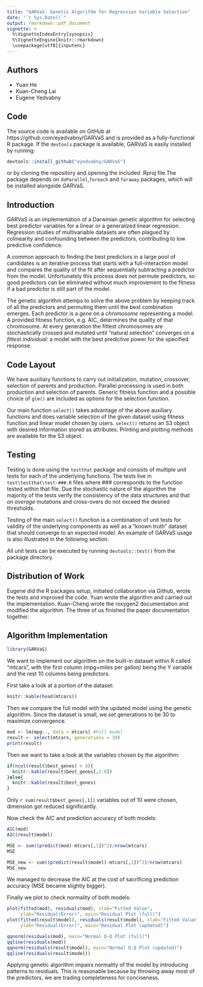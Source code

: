 ```yaml
---
title: "GARVaS: Genetic Algorithm for Regression Variable Selection"
date: "`r Sys.Date()`"
output: rmarkdown::pdf_document
vignette: >
  %\VignetteIndexEntry{synopsis}
  %\VignetteEngine{knitr::rmarkdown}
  \usepackage[utf8]{inputenc}
---
```


## Authors

* Yuan He
* Kuan-Cheng Lai
* Eugene Yedvabny

## Code

The source code is available on GitHub at https://github.com/eyedvabny/GARVaS and is provided as a fully-functional R package. If the `devtools` package is available, GARVaS is easily installed by running:

```r
devtools::install_github("eyedvabny/GARVaS")
```

or by cloning the repository and opening the included .Rproj file.The package depends on `doParallel`,`foreach` and `faraway` packages, which will be installed alongside GARVaS.

## Introduction

GARVaS is an implementation of a Darwinian genetic algorithm for selecting best predictor variables for a linear or a generalized linear regression. Regression studies of multivariable datasets are often plagued by colinearity and confounding between the predictors, contributing to low predictive confidence.

A common approach to finding the best predictors in a large pool of candidates is an iterative process that starts with a full-interaction model and compares the quality of the fit after sequentially subtracting a predictor from the model. Unfortunately this process does not permute predictors, so good predictors can be eliminated without much improvement to the fitness if a bad predictor is still part of the model.

The genetic algorithm attemps to solve the above problem by keeping track of all the predictors and permuting them until the best combination emerges. Each predictor is a _gene_ on a _chromosome_ representing a model. A provided fitness function, e.g. AIC, determines the quality of that chromosome. At every generation the fittest chromosomes are stochastically crossed and mutated until "natural selection" converges on a _fittest individual_: a model with the best predictive power for the specified response.

## Code Layout

We have auxiliary functions to carry out initialization, mutation, crossover, selection of parents and production. Parallel processing is used in both production and selection of parents. Generic fitness function and a possible choice of `glm()` are included as options for the selection function.

Our main function `select()` takes advantage of the above auxiliary functions and does variable selection of the given dataset using fitness function and linear model chosen by users. `select()` returns an S3 object with desired information stored as attributes. Printing and plotting methods are available for the S3 object.

## Testing

Testing is done using the `testthat` package and consists of multiple unit tests for each of the underlying functions. The tests live in `test\testthat\test-###.R` files where ### corresponds to the function tested within that file. Due the stochastic nature of the algorithm the majority of the tests verify the consistency of the data structures and that _on average_ mutations and cross-overs do not exceed the desired thresholds.

Testing of the main `select()` function is a combination of unit tests for validity of the underlying components as well as a "known truth" dataset that should converge to an expected model. An example of GARVaS usage is also illustrated in the following section.

All unit tests can be executed by running `devtools::test()` from the package directory.

## Distribution of Work

Eugene did the R packages setup, initiated collaboration via Github, wrote the tests and improved the code.
Yuan wrote the algorithm and carried out the implementation.
Kuan-Cheng wrote the roxygen2 documentation and modified the algorithm.
The three of us finished the paper documentation together.

## Algorithm Implementation

```r
library(GARVaS)
```

We want to implement our algorithm on the built-in dataset within R called  "mtcars", with the first column (mpg=miles per gallon) being the Y variable and the rest 10 columns being predictors.

First take a look at a portion of the dataset:

```r
knitr::kable(head(mtcars))
```

Then we compare the full model with the updated model using the genetic algorithm. Since the dataset is small, we set generations to be 30 to maximize convergence.

```r
mod <- lm(mpg~., data = mtcars) #Full model
result <- select(mtcars, generations = 30)
print(result)
```

Then we want to take a look at the variables chosen by the algorithm:

```r
if(ncol(result$best_genes) > 8){
  knitr::kable(result$best_genes[,1:8])
}else{
  knitr::kable(result$best_genes)
}
```

Only `r sum(result$best_genes[,1])` variables out of 10 were chosen, dimension got reduced significantly.

Now check the AIC and prediction accuracy of both models:

```r
AIC(mod)
AIC(result$model)

MSE <- sum((predict(mod)-mtcars[,1])^2)/nrow(mtcars)
MSE

MSE_new <- sum((predict(result$model)-mtcars[,1])^2)/nrow(mtcars)
MSE_new
```

We managed to decrease the AIC at the cost of sacrificing prediction accuracy (MSE became slightly bigger).

\pagebreak

Finally we plot to check normality of both models:

```r
plot(fitted(mod), residuals(mod), xlab="Fitted Value",
     ylab="Residual(Error)", main="Residual Plot (full)")
plot(fitted(result$model), residuals(result$model), xlab="Fitted Value", 
     ylab="Residual(Error)", main="Residual Plot (updated)")
```

\pagebreak

```r
qqnorm(residuals(mod), main="Normal Q-Q Plot (full)")
qqline(residuals(mod))
qqnorm(residuals(result$model), main="Normal Q-Q Plot (updated)")
qqline(residuals(result$model))
```

Applying genetic algorithm impairs normality of the model by introducing patterns to residuals. This is reasonable because by throwing away most of the predictors, we are trading completeness for conciseness.
